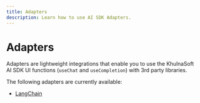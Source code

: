 ```yaml
---
title: Adapters
description: Learn how to use AI SDK Adapters.
---
```


# Adapters

Adapters are lightweight integrations that enable you to use
the KhulnaSoft AI SDK UI functions (`useChat` and `useCompletion`)
with 3rd party libraries.

The following adapters are currently available:

- [LangChain](/providers/adapters/langchain)
